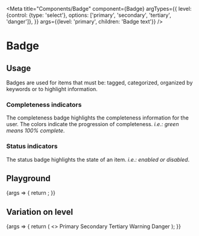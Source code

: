 
<Meta
  title="Components/Badge"
  component={Badge}
  argTypes={{
    level: {control: {type: 'select'}, options: ['primary', 'secondary', 'tertiary', 'danger']},
  }}
  args={{level: 'primary', children: 'Badge text'}}
/>

# Badge

## Usage

Badges are used for items that must be: tagged, categorized, organized by keywords or to highlight information.

### Completeness indicators

The completeness badge highlights the completeness information for the user. The colors indicate the progression of completeness. *i.e.: green means 100% complete*.

### Status indicators

The status badge highlights the state of an item. *i.e.: enabled or disabled*.

## Playground

<Canvas>
  <Story name="Standard">
    {args => {
      return <Badge {...args} />;
    }}
  </Story>
</Canvas>

<ArgsTable story="Standard" />

## Variation on level

<Canvas>
  <Story name="Level">
    {args => {
      return (
        <>
          <Badge {...args} level="primary">
            Primary
          </Badge>
          <Badge {...args} level="secondary">
            Secondary
          </Badge>
          <Badge {...args} level="tertiary">
            Tertiary
          </Badge>
          <Badge {...args} level="warning">
            Warning
          </Badge>
          <Badge {...args} level="danger">
            Danger
          </Badge>
        </>
      );
    }}
  </Story>
</Canvas>
